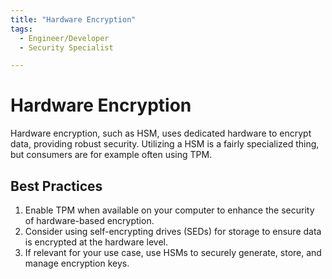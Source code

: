 ```yaml
---
title: "Hardware Encryption"
tags:
  - Engineer/Developer
  - Security Specialist

---
```



<TagProvider>
<TagFilter />

# Hardware Encryption

<TagList tags={frontmatter.tags} />
<AttributionList contributors={frontmatter.contributors} />

Hardware encryption, such as HSM, uses dedicated hardware to encrypt data, providing robust security. Utilizing a HSM is a fairly specialized thing, but consumers are for example often using TPM.

## Best Practices

1. Enable TPM when available on your computer to enhance the security of hardware-based encryption.
2. Consider using self-encrypting drives (SEDs) for storage to ensure data is encrypted at the hardware level.
3. If relevant for your use case, use HSMs to securely generate, store, and manage encryption keys.

</TagProvider>